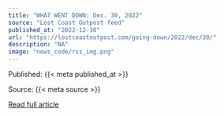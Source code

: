 ```yaml
---
title: "WHAT WENT DOWN: Dec. 30, 2022"
source: "Lost Coast Outpost feed"
published_at: "2022-12-30"
url: "https://lostcoastoutpost.com/going-down/2022/dec/30/"
description: "NA"
image: "news_code/rss_img.png"
---
```



  Published: {{< meta published_at >}}
  

  Source: {{< meta source >}}
  

  [Read full article]({{< meta url >}})
  

